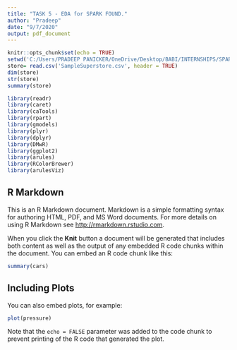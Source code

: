 ```yaml
---
title: "TASK 5 - EDA for SPARK FOUND."
author: "Pradeep"
date: "9/7/2020"
output: pdf_document
---
```


```r
knitr::opts_chunk$set(echo = TRUE)
setwd('C:/Users/PRADEEP PANICKER/OneDrive/Desktop/BABI/INTERNSHIPS/SPARK Foundation/TASK 5 - BABI')
store= read.csv('SampleSuperstore.csv', header = TRUE)
dim(store)
str(store)
summary(store)

```
```r
library(readr)
library(caret)
library(caTools)
library(rpart)
library(gmodels)
library(plyr)
library(dplyr)
library(DMwR)
library(ggplot2)
library(arules)
library(RColorBrewer)
library(arulesViz)
```

## R Markdown

This is an R Markdown document. Markdown is a simple formatting syntax for authoring HTML, PDF, and MS Word documents. For more details on using R Markdown see <http://rmarkdown.rstudio.com>.

When you click the **Knit** button a document will be generated that includes both content as well as the output of any embedded R code chunks within the document. You can embed an R code chunk like this:

```r
summary(cars)
```

## Including Plots

You can also embed plots, for example:

```r
plot(pressure)
```

Note that the `echo = FALSE` parameter was added to the code chunk to prevent printing of the R code that generated the plot.
